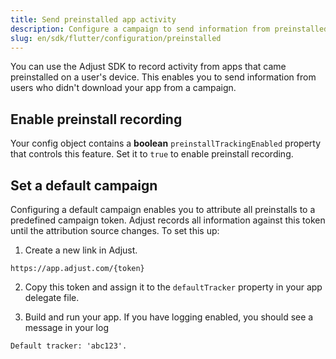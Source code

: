 ```yaml
---
title: Send preinstalled app activity
description: Configure a campaign to send information from preinstalled apps.
slug: en/sdk/flutter/configuration/preinstalled
---
```



You can use the Adjust SDK to record activity from apps that came preinstalled on a user's device. This enables you to send information from users who didn't download your app from a campaign.

## Enable preinstall recording

Your config object contains a **boolean** `preinstallTrackingEnabled` property that controls this feature. Set it to `true` to enable preinstall recording.

<PreinstallTrackingEnabled />

## Set a default campaign

Configuring a default campaign enables you to attribute all preinstalls to a predefined campaign token. Adjust records all information against this token until the attribution source changes. To set this up:

1. Create a new link in Adjust.
   
```http "{token}"
https://app.adjust.com/{token}
```

2. Copy this token and assign it to the `defaultTracker` property in your app delegate file.

<DefaultTracker />

3. Build and run your app. If you have logging enabled, you should see a message in your log

```text
Default tracker: 'abc123'.
```
